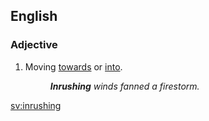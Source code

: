 ==English==

===Adjective===
{{head|en|adjective}}

# Moving [[towards]] or [[into]].
#: '''''Inrushing''' winds fanned a firestorm.''

[[sv:inrushing]]